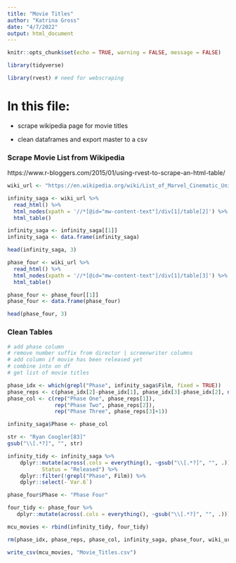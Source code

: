 ```yaml
---
title: "Movie Titles"
author: "Katrina Gross"
date: "4/7/2022"
output: html_document
---
```


```r
knitr::opts_chunk$set(echo = TRUE, warning = FALSE, message = FALSE)
```

```r
library(tidyverse)

library(rvest) # need for webscraping
```

# In this file:

- scrape wikipedia page for movie titles

- clean dataframes and export master to a csv

### Scrape Movie List from Wikipedia

https://www.r-bloggers.com/2015/01/using-rvest-to-scrape-an-html-table/

```r

wiki_url <- "https://en.wikipedia.org/wiki/List_of_Marvel_Cinematic_Universe_films"

infinity_saga <- wiki_url %>%
  read_html() %>%
  html_nodes(xpath = '//*[@id="mw-content-text"]/div[1]/table[2]') %>%
  html_table()

infinity_saga <- infinity_saga[[1]]
infinity_saga <- data.frame(infinity_saga)

head(infinity_saga, 3)

phase_four <- wiki_url %>%
  read_html() %>%
  html_nodes(xpath = '//*[@id="mw-content-text"]/div[1]/table[3]') %>%
  html_table()

phase_four <- phase_four[[1]]
phase_four <- data.frame(phase_four)

head(phase_four, 3)

```

### Clean Tables

```r
# add phase column
# remove number suffix from director | screenwriter columns
# add column if movie has been released yet
# combine into on df
# get list of movie titles

phase_idx <- which(grepl("Phase", infinity_saga$Film, fixed = TRUE))
phase_reps <- c(phase_idx[2]-phase_idx[1], phase_idx[3]-phase_idx[2], nrow(infinity_saga)-phase_idx[3])
phase_col <- c(rep("Phase One", phase_reps[1]),
               rep("Phase Two", phase_reps[2]),
               rep("Phase Three", phase_reps[3]+1))

infinity_saga$Phase <- phase_col

str <- "Ryan Coogler[83]"
gsub("\\[.*?]", "", str)

infinity_tidy <- infinity_saga %>%
    dplyr::mutate(across(.cols = everything(), ~gsub("\\[.*?]", "", .)),
           Status = "Released") %>%
    dplyr::filter(!grepl("Phase", Film)) %>%
    dplyr::select(-`Var.6`)

phase_four$Phase <- "Phase Four"

four_tidy <- phase_four %>%
   dplyr::mutate(across(.cols = everything(), ~gsub("\\[.*?]", "", .)))

mcu_movies <- rbind(infinity_tidy, four_tidy)

rm(phase_idx, phase_reps, phase_col, infinity_saga, phase_four, wiki_url, four_tidy, infinity_tidy)

write_csv(mcu_movies, "Movie_Titles.csv")
```
